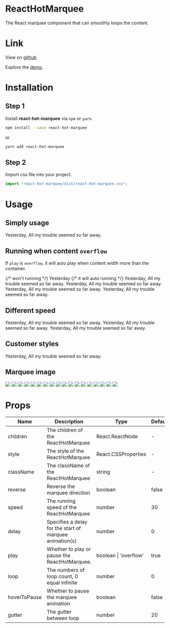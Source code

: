 

<Meta title="doc" component={ReactHotMarquee} viewport="docs" />

# ReactHotMarquee

<ReactHotMarquee>
  The React marquee component that can smoothly loops the content.
</ReactHotMarquee>

# Link

View on [github](https://github.com/pomelo-chuan/react-hot-marquee)

Explore the [demo](https://pomelo-chuan.github.io/react-hot-marquee/?path=/story/reacthotmarquee--simple).

# Installation

## Step 1

Install **react-hot-marquee** via `npm` or `yarn`.

```bash
npm install --save react-hot-marquee
```

or

```bash
yarn add react-hot-marquee
```

## Step 2

Import css file into your project.

```javascript
import "react-hot-marquee/dist/react-hot-marquee.css";
```

# Usage

## Simply usage

<Canvas>
  <ReactHotMarquee>
    Yesterday, All my trouble seemed so far away.
  </ReactHotMarquee>
</Canvas>

## Running when content `overflow`

If `play` is `overflow`, it will auto play when content width more than the container.

<Canvas>
  {/* won't running */}
  <ReactHotMarquee play="overflow">Yesterday</ReactHotMarquee>
  {/* it will auto running */}
  <ReactHotMarquee play="overflow">
    Yesterday, All my trouble seemed so far away. Yesterday, All my trouble
    seemed so far away. Yesterday, All my trouble seemed so far away. Yesterday,
    All my trouble seemed so far away.
  </ReactHotMarquee>
</Canvas>

## Different speed

<Canvas>
  <ReactHotMarquee speed={10}>
    Yesterday, All my trouble seemed so far away.
  </ReactHotMarquee>
  <ReactHotMarquee speed={50}>
    Yesterday, All my trouble seemed so far away.
  </ReactHotMarquee>
  <ReactHotMarquee speed={100}>
    Yesterday, All my trouble seemed so far away.
  </ReactHotMarquee>
</Canvas>

## Customer styles

<Canvas>
  <ReactHotMarquee
    style={{
      fontSize: "14px",
      backgroundColor: "#f58442",
      color: "#ffffff",
      height: "50px",
      width: "100%",
    }}
  >
    Yesterday, All my trouble seemed so far away.
  </ReactHotMarquee>
</Canvas>

## Marquee image

<Canvas>
  <ReactHotMarquee>
    <img style={{ width: "120px" }} src={require("./asserts/icon2.png")} />
    <img style={{ width: "120px" }} src={require("./asserts/icon3.png")} />
    <img style={{ width: "120px" }} src={require("./asserts/icon4.png")} />
    <img style={{ width: "120px" }} src={require("./asserts/icon5.png")} />
    <img style={{ width: "120px" }} src={require("./asserts/icon6.png")} />
    <img style={{ width: "120px" }} src={require("./asserts/icon7.png")} />
    <img style={{ width: "120px" }} src={require("./asserts/icon2.png")} />
    <img style={{ width: "120px" }} src={require("./asserts/icon3.png")} />
    <img style={{ width: "120px" }} src={require("./asserts/icon4.png")} />
    <img style={{ width: "120px" }} src={require("./asserts/icon5.png")} />
    <img style={{ width: "120px" }} src={require("./asserts/icon6.png")} />
    <img style={{ width: "120px" }} src={require("./asserts/icon7.png")} />
    <img style={{ width: "120px" }} src={require("./asserts/icon2.png")} />
    <img style={{ width: "120px" }} src={require("./asserts/icon3.png")} />
    <img style={{ width: "120px" }} src={require("./asserts/icon4.png")} />
    <img style={{ width: "120px" }} src={require("./asserts/icon5.png")} />
    <img style={{ width: "120px" }} src={require("./asserts/icon6.png")} />
    <img style={{ width: "120px" }} src={require("./asserts/icon7.png")} />
  </ReactHotMarquee>
</Canvas>

# Props

| Name         | Description                                             | Type                  | Default |
| ------------ | ------------------------------------------------------- | --------------------- | ------- |
| children     | The children of the ReactHotMarquee                     | React.ReactNode       | -       |
| style        | The style of the ReactHotMarquee                        | React.CSSProperties   | -       |
| className    | The className of the ReactHotMarquee                    | string                | -       |
| reverse      | Reverse the marquee direction                           | boolean               | false   |
| speed        | The running speed of the ReactHotMarquee                | number                | 30      |
| delay        | Specifies a delay for the start of marquee animation(s) | number                | 0       |
| play         | Whether to play or pause the ReactHotMarquee.           | boolean \| 'overflow' | true    |
| loop         | The numbers of loop count, 0 equal infinite             | number                | 0       |
| hoverToPause | Whether to pause the marquee animation                  | boolean               | false   |
| gutter       | The gutter between loop                                 | number                | 20      |
